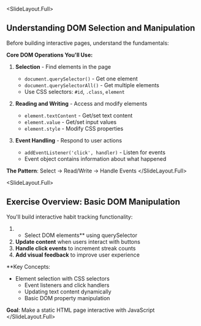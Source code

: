 
<SlideLayout.Full>
## Understanding DOM Selection and Manipulation

Before building interactive pages, understand the fundamentals:

**Core DOM Operations You'll Use:**
1. **Selection** - Find elements in the page
   - `document.querySelector()` - Get one element
   - `document.querySelectorAll()` - Get multiple elements
   - Use CSS selectors: `#id`, `.class`, `element`

2. **Reading and Writing** - Access and modify elements
   - `element.textContent` - Get/set text content
   - `element.value` - Get/set input values
   - `element.style` - Modify CSS properties

3. **Event Handling** - Respond to user actions
   - `addEventListener('click', handler)` - Listen for events
   - Event object contains information about what happened

**The Pattern**: Select → Read/Write → Handle Events
</SlideLayout.Full>

<SlideLayout.Full>
## Exercise Overview: Basic DOM Manipulation

You'll build interactive habit tracking functionality:

1. - Select DOM elements** using querySelector
2. **Update content** when users interact with buttons
3. **Handle click events** to increment streak counts
4. **Add visual feedback** to improve user experience

**Key Concepts:
- Element selection with CSS selectors
  - Event listeners and click handlers
  - Updating text content dynamically
  - Basic DOM property manipulation

**Goal**: Make a static HTML page interactive with JavaScript
</SlideLayout.Full>